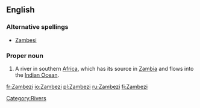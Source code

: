 ==English==
{{wikipedia}}

===Alternative spellings===
*[[Zambesi]]
===Proper noun===
{{en-proper noun}}

# A river in southern [[Africa]], which has its source in [[Zambia]] and flows into the [[Indian Ocean]]. 
[[Category:Rivers]]

[[fr:Zambezi]]
[[io:Zambezi]]
[[pl:Zambezi]]
[[ru:Zambezi]]
[[fi:Zambezi]]